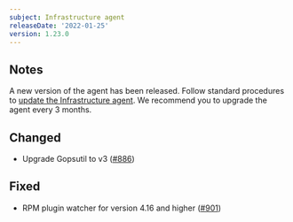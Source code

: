 ```yaml
---
subject: Infrastructure agent
releaseDate: '2022-01-25'
version: 1.23.0
---
```


## Notes

A new version of the agent has been released. Follow standard procedures to [update the Infrastructure agent](/docs/infrastructure/install-configure-manage-infrastructure/update-or-uninstall/update-infrastructure-agent).
We recommend you to upgrade the agent every 3 months.

## Changed

* Upgrade Gopsutil to v3 ([#886](https://github.com/newrelic/infrastructure-agent/pull/886))

## Fixed

* RPM plugin watcher for version 4.16 and higher ([#901](https://github.com/newrelic/infrastructure-agent/pull/901))
